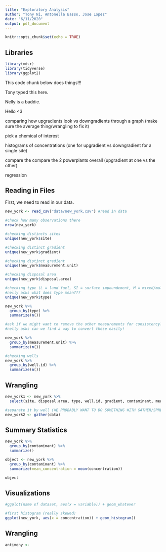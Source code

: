 ```yaml
---
title: "Exploratory Analysis"
author: "Tony Ni, Antonella Basso, Jose Lopez"
date: "6/11/2020"
output: pdf_document
---
```


```r
knitr::opts_chunk$set(echo = TRUE)
```

## Libraries
```r
library(mdsr)
library(tidyverse)
library(ggplot2)
```

This code chunk below does things!!!

Tony typed this here.

Nelly is a baddie.

Hello <3


comparing how upgradients look vs downgradients through a graph (make sure the average thing/wrangling to fix it)

pick a chemical of interest

histograms of concentrations (one for upgradient vs downgradient for a single site)

compare the compare the 2 powerplants overall (upgradient at one vs the other)

regression

## Reading in Files

First, we need to read in our data.

```r
new_york <- read_csv("data/new_york.csv") #read in data

#check how many observations there
nrow(new_york)

#checking distincts sites
unique(new_york$site)

#checking distinct gradient
unique(new_york$gradient)

#checking distinct gradient
unique(new_york$measurement.unit)

#checking disposal area
unique(new_york$disposal.area)

#checking type (L = land fuel, SI = surface impoundement, M = mixed/multiunit)
#nelly asks what does type mean???
unique(new_york$type)

new_york %>%
  group_by(type) %>%
  summarize(n())

#ask if we might want to remove the other measurements for consistency?????
#nelly asks can we find a way to convert these easily!

new_york %>%
  group_by(measurement.unit) %>%
  summarize(n())

#checking wells
new_york %>%
  group_by(well.id) %>%
  summarize(n())
```

## Wrangling

```r
new_york1 <- new_york %>%
  select(site, disposal.area, type, well.id, gradient, contaminant, measurement.unit, concentration)

#separate it by well (WE PROBABLY WANT TO DO SOMETHING WITH GATHER/SPREAD)
new_york2 <- gather(data)

```

## Summary Statistics

```r
new_york %>%
  group_by(contaminant) %>%
  summarize()
```


```r
object <- new_york %>%
  group_by(contaminant) %>%
  summarize(mean_concentration = mean(concentration))

object
```

## Visualizations

```r
#ggplot(name of dataset, aes(x = variable)) + geom_whatever

#first histogram (really skewed)
ggplot(new_york, aes(x = concentration)) + geom_histogram()
```

## Wrangling



```r
antimony <- 
```

